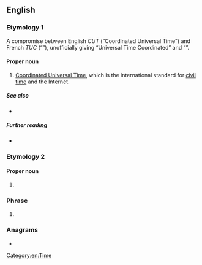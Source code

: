 ==English==

===Etymology 1===
A compromise between English ''CUT'' (“Coordinated Universal Time”) and French ''TUC'' (“{{lang|fr|Temps Universel Coordonné}}”), unofficially giving “Universal Time Coordinated” and “{{lang|fr|Universel Temps Coordonné}}”.

====Proper noun====
{{en-proper noun}}

# [[Coordinated Universal Time]], which is the international standard for [[civil time]] and the Internet.
#: {{syn|en|GMT}}

=====See also=====
* {{l|en|Universal Time}}

=====Further reading=====
* {{pedia|Coordinated Universal Time}}

===Etymology 2===

====Proper noun====
{{head|en|proper noun}}

# {{lb|en|US|law}} {{initialism of|en|[[uniform|Uniform]] [[traffic|Traffic]] [[code|Code]]}}

===Phrase===
{{en-phrase}}

# {{lb|en|travel|GDS}} {{initialism of|en|[[unable]] [[to]] [[contact]]}}

===Anagrams===
* {{anagrams|en|a=ctu|TCU|TUC|UCT|cut}}

[[Category:en:Time]]
